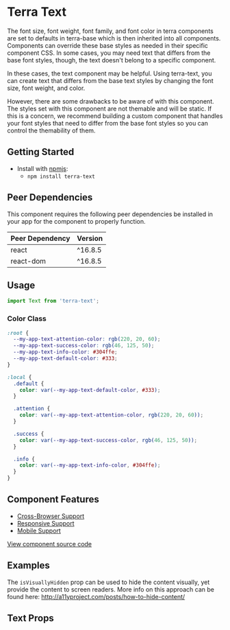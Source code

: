 


<Badge />

# Terra Text

The font size, font weight, font family, and font color in terra components are set to defaults in terra-base which is then inherited into all components. 
Components can override these base styles as needed in their specific component CSS. In some cases, you may need text that differs from the base font styles, 
though, the text doesn't belong to a specific component.

In these cases, the text component may be helpful. Using terra-text, you can create text that differs from the base text styles by changing the font size, 
font weight, and color.

However, there are some drawbacks to be aware of with this component. The styles set with this component are not themable and will be static. 
If this is a concern, we recommend building a custom component that handles your font styles that need to differ from the base font styles so you can control 
the themability of them.

## Getting Started

- Install with [npmjs](https://www.npmjs.com):
  - `npm install terra-text`

<!-- AUTO-GENERATED-CONTENT:START Peer Dependencies -->
## Peer Dependencies

This component requires the following peer dependencies be installed in your app for the component to properly function.

| Peer Dependency | Version |
|-|-|
| react | ^16.8.5 |
| react-dom | ^16.8.5 |

<!-- AUTO-GENERATED-CONTENT:END -->

## Usage

```jsx
import Text from 'terra-text';
```

### Color Class

```css
:root {
  --my-app-text-attention-color: rgb(220, 20, 60);
  --my-app-text-success-color: rgb(46, 125, 50);
  --my-app-text-info-color: #304ffe;
  --my-app-text-default-color: #333;
}

:local {
  .default {
    color: var(--my-app-text-default-color, #333);
  }

  .attention {
    color: var(--my-app-text-attention-color, rgb(220, 20, 60));
  }

  .success {
    color: var(--my-app-text-success-color, rgb(46, 125, 50));
  }

  .info {
    color: var(--my-app-text-info-color, #304ffe);
  }
}
```

## Component Features
* [Cross-Browser Support](https://engineering.cerner.com/terra-ui/contributing/terra-ui/component-standards#cross-browser-support)
* [Responsive Support](https://engineering.cerner.com/terra-ui/contributing/terra-ui/component-standards#responsive-support)
* [Mobile Support](https://engineering.cerner.com/terra-ui/contributing/terra-ui/component-standards#mobile-support)

[View component source code](https://github.com/cerner/terra-core/tree/master/packages/terra-text)

## Examples
<TextDisplays title="Displays" />
<TextFontSizes
  title="Font Sizes" 
  description="The font-size values represent the pixel values of our UX defined font-scale. Then the `Text` component will render these font-sizes with rem units."
/>
<TextColors
	title="Colors"
	description="By passing in a className, authors can manually set the text color of any '<Text />' component."
/>
<TextWeights title="Weight" />

The `isVisuallyHidden` prop can be used to hide the content visually, yet provide the content to screen readers.
More info on this approach can be found here: <Link to="http://a11yproject.com/posts/how-to-hide-content/">http://a11yproject.com/posts/how-to-hide-content/</Link>
<TextVisuallyHidden title="Visually Hidden" />
<TextVariations
	title="Variations"
	description="You can mix and match props on the `<Text />` component to create various text styles."
/>
<TextWordWrapped
	title="Word Wrapped"
	description="The `isWordWrapped` prop can be used to apply cross-browser word-wrapping styles."
/>

## Text Props
<TextPropsTable />

